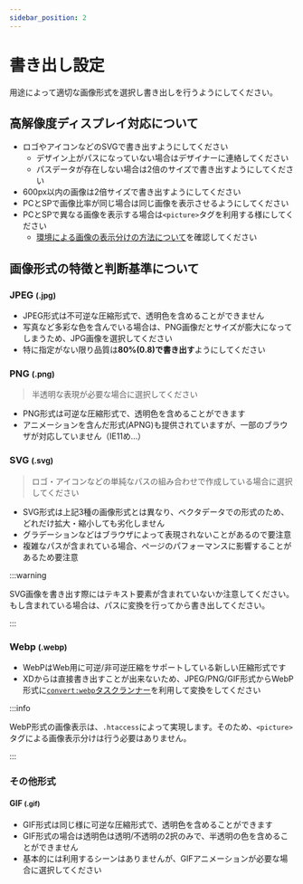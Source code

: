 ```yaml
---
sidebar_position: 2
---
```


# 書き出し設定

用途によって適切な画像形式を選択し書き出しを行うようにしてください。

## 高解像度ディスプレイ対応について

- ロゴやアイコンなどのSVGで書き出すようにしてください
  - デザイン上がパスになっていない場合はデザイナーに連絡してください
  - パスデータが存在しない場合は2倍のサイズで書き出すようにしてください
- 600px以内の画像は2倍サイズで書き出すようにしてください
- PCとSPで画像比率が同じ場合は同じ画像を表示させるようにしてください
- PCとSPで異なる画像を表示する場合は`<picture>`タグを利用する様にしてください
  - [環境による画像の表示分けの方法について](/docs/html/tips/picture)を確認してください

## 画像形式の特徴と判断基準について

### JPEG <small>(.jpg)</small>

- JPEG形式は不可逆な圧縮形式で、透明色を含めることができません
- 写真など多彩な色を含んでいる場合は、PNG画像だとサイズが膨大になってしまうため、JPG画像を選択してください
- 特に指定がない限り品質は**80%(0.8)で書き出す**ようにしてください

### PNG <small>(.png)</small>

> 半透明な表現が必要な場合に選択してください

- PNG形式は可逆な圧縮形式で、透明色を含めることができます
- アニメーションを含んだ形式(APNG)も提供されていますが、一部のブラウザが対応していません（IE11め…）

### SVG <small>(.svg)</small>

> ロゴ・アイコンなどの単純なパスの組み合わせで作成している場合に選択してください

- SVG形式は上記3種の画像形式とは異なり、ベクタデータでの形式のため、どれだけ拡大・縮小しても劣化しません
- グラデーションなどはブラウザによって表現されないことがあるので要注意
- 複雑なパスが含まれている場合、ページのパフォーマンスに影響することがあるため要注意

:::warning

SVG画像を書き出す際にはテキスト要素が含まれていないか注意してください。もし含まれている場合は、パスに変換を行ってから書き出してください。

:::

### Webp <small>(.webp)</small>

- WebPはWeb用に可逆/非可逆圧縮をサポートしている新しい圧縮形式です
- XDからは直接書き出すことが出来ないため、JPEG/PNG/GIF形式からWebP形式に[`convert:webp`タスクランナー](/docs/html/task-runner/scripts/convert-webp)を利用して変換をしてください

:::info

WebP形式の画像表示は、`.htaccess`によって実現します。そのため、`<picture>`タグによる画像表示分けは行う必要はありません。

:::

### その他形式

#### GIF <small>(.gif)</small>

- GIF形式は同じ様に可逆な圧縮形式で、透明色を含めることができます
- GIF形式の場合は透明色は透明/不透明の2択のみで、半透明の色を含めることができません
- 基本的には利用するシーンはありませんが、GIFアニメーションが必要な場合に選択してください
  <!-- * *IE11がサポートされなくなったら、APNGで良いと思うので、使わなくなると思います* -->

